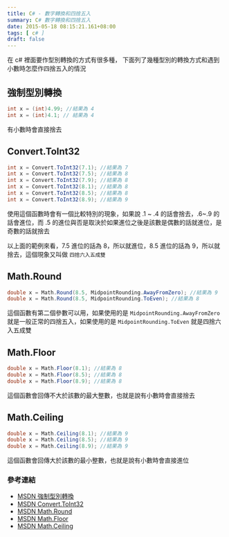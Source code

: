 ```yaml
---
title: C# - 數字轉換和四捨五入
summary: C# 數字轉換和四捨五入
date: 2015-05-18 08:15:21.161+08:00
tags: [ c# ]
draft: false
---
```


在 c# 裡面要作型別轉換的方式有很多種，
下面列了幾種型別的轉換方式和遇到小數時怎麼作四捨五入的情況

## 強制型別轉換

```csharp
int x = (int)4.99; //結果為 4  
int x = (int)4.1; // 結果為 4  
```

有小數時會直接捨去

## Convert.ToInt32

```csharp
int x = Convert.ToInt32(7.1); //結果為 7  
int x = Convert.ToInt32(7.5); //結果為 8  
int x = Convert.ToInt32(7.9); //結果為 8  
int x = Convert.ToInt32(8.1); //結果為 8  
int x = Convert.ToInt32(8.5); //結果為 8  
int x = Convert.ToInt32(8.9); //結果為 9  
```

使用這個函數時會有一個比較特別的現象，如果說 .1 ~ .4 的話會捨去，.6~.9 的話會進位，而 .5 的進位與否是取決於如果進位之後是該數是偶數的話就進位，是奇數的話就捨去

以上面的範例來看，7.5 進位的話為 8，所以就進位，8.5 進位的話為 9，所以就捨去，這個現象又叫做 `四捨六入五成雙`
## Math.Round

```csharp
double x = Math.Round(8.5, MidpointRounding.AwayFromZero); //結果為 9  
double x = Math.Round(8.5, MidpointRounding.ToEven); //結果為 8  
```

這個函數有第二個參數可以用，如果使用的是 `MidpointRounding.AwayFromZero` 就是一般正常的四捨五入，如果使用的是 `MidpointRounding.ToEven` 就是四捨六入五成雙

## Math.Floor

```csharp
double x = Math.Floor(8.1); //結果為 8  
double x = Math.Floor(8.5); //結果為 8  
double x = Math.Floor(8.9); //結果為 8  
```

這個函數會回傳不大於該數的最大整數，也就是說有小數時會直接捨去

## Math.Ceiling

```csharp
double x = Math.Ceiling(8.1); //結果為 9  
double x = Math.Ceiling(8.5); //結果為 9  
double x = Math.Ceiling(8.9); //結果為 9  
```

這個函數會回傳大於該數的最小整數，也就是說有小數時會直接進位


### 參考連結

- [MSDN 強制型別轉換](https://msdn.microsoft.com/zh-tw/library/yht2cx7b.aspx)
- [MSDN Convert.ToInt32](https://msdn.microsoft.com/zh-tw/library/system.convert.toint32.aspx)
- [MSDN Math.Round](https://msdn.microsoft.com/zh-tw/library/system.math.round.aspx)
- [MSDN Math.Floor](https://msdn.microsoft.com/zh-tw/library/system.math.floor.aspx)
- [MSDN Math.Ceiling](https://msdn.microsoft.com/zh-tw/library/system.math.ceiling.aspx)